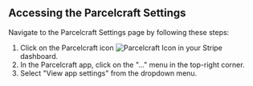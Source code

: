## Accessing the Parcelcraft Settings

Navigate to the Parcelcraft Settings page by following these steps:

1. Click on the Parcelcraft icon ![Parcelcraft Icon](https://parcelcraft.com/images/favicon-32x32.png) in your Stripe dashboard.
2. In the Parcelcraft app, click on the "..." menu in the top-right corner.
3. Select "View app settings" from the dropdown menu.


